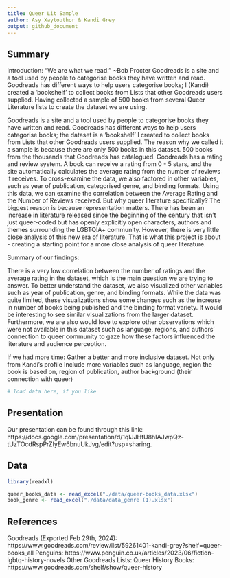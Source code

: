 ```yaml
---
title: Queer Lit Sample
author: Asy Xaytouthor & Kandi Grey
output: github_document
---
```


## Summary

Introduction: 
“We are what we read.” 
	~Bob Procter 
Goodreads is a site and a tool used by people to categorise books they have written and read. Goodreads has different ways to help users categorise books; I (Kandi) created a ‘bookshelf’ to collect books from Lists that other Goodreads users supplied. Having collected a sample of 500 books from several Queer Literature lists to create the dataset we are using. 

Goodreads is a site and a tool used by people to categorise books they have written and read. Goodreads has different ways to help users categorise books; the dataset is a ‘bookshelf’ I created to collect books from Lists that other Goodreads users supplied. The reason why we called it a sample is because there are only  500 books in this dataset. 500 books from the thousands that Goodreads has catalogued. Goodreads has a rating and review system. A book can receive a rating from 0 - 5 stars, and the site automatically calculates the average rating from the number of reviews it receives. To cross-examine the data, we also factored in other variables, such as year of publication, categorised genre, and binding formats. Using this data, we can examine the correlation between the Average Rating and the Number of Reviews received.
But why queer literature specifically? The biggest reason is because representation matters. There has been an increase in literature released since the beginning of the century that isn’t just queer-coded but has openly explicitly open characters, authors and themes surrounding the LGBTQIA+ community. However, there is very little close analysis of this new era of literature. That is what this project is about - creating a starting point for a more close analysis of queer literature. 

Summary of our findings:

There is a very low correlation between the number of ratings and the average rating in the dataset, which is the main question we are trying to answer. To better understand the dataset, we also visualized other variables such as year of publication, genre, and binding formats. While the data was quite limited, these visualizations show some changes such as the increase in number of books being published and the binding format variety. It would be interesting to see similar visualizations from the larger dataset. Furthermore, we are also would love to explore other observations which were not available in this dataset such as language, regions, and authors’ connection to queer community to gaze how these factors influenced the literature and audience perception. 

If we had more time:
Gather a better and more inclusive dataset. Not only from Kandi's profile 
Include more variables such as language, region the book is based on, region of publication, author background (their connection with queer)


```r
# load data here, if you like
```

## Presentation

Our presentation can be found through this link: https://docs.google.com/presentation/d/1qIJJHtU8hIAJwpQz-tUzTOcdRspPrZIyEw6bnuUkJvg/edit?usp=sharing.

## Data 

```r
library(readxl)

queer_books_data <- read_excel("./data/queer-books_data.xlsx")
book_genre <- read_excel("./data/data_genre (1).xlsx")
```

## References

Goodreads (Exported Feb 29th, 2024): https://www.goodreads.com/review/list/59261401-kandi-grey?shelf=queer-books_all 
Penguins: https://www.penguin.co.uk/articles/2023/06/fiction-lgbtq-history-novels 
Other Goodreads Lists: 
Queer History Books: https://www.goodreads.com/shelf/show/queer-history 
